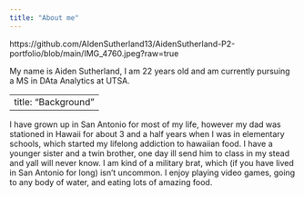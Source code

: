 ```yaml
---
title: "About me"
---
```

https://github.com/AIdenSutherland13/AidenSutherland-P2-portfolio/blob/main/IMG_4760.jpeg?raw=true

My name is Aiden Sutherland, I am 22 years old and am currently pursuing a MS in DAta Analytics at UTSA.

---
title: "Background"
---
I have grown up in San Antonio for most of my life, however my dad was stationed in Hawaii for about 3 and a half years when I was in elementary schools, which started my lifelong addiction to hawaiian food. 
I have a younger sister and a twin brother, one day ill send him to class in my stead and yall will never know. I am kind of a military brat, which (if you have lived in San Antonio for long) isn't uncommon.
I enjoy playing video games, going to any body of water, and eating lots of amazing food. 





